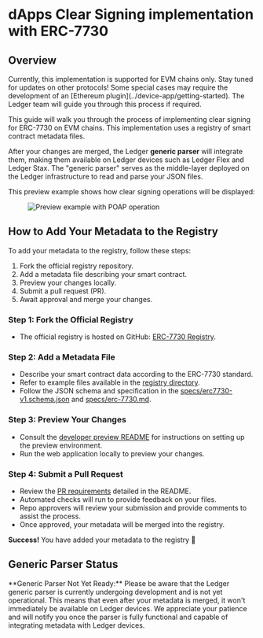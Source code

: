 
# dApps Clear Signing implementation with ERC-7730

## Overview 

<Callout type="info" emoji="ℹ️">
  Currently, this implementation is supported for EVM chains only. Stay tuned for updates on other protocols!
</Callout>

<Callout type="warning" emoji="⚠️">
  Some special cases may require the development of an [Ethereum plugin](../device-app/getting-started). The Ledger team will guide you through this process if required.
</Callout>

This guide will walk you through the process of implementing clear signing for ERC-7730 on EVM chains. This implementation uses a registry of smart contract metadata files.

After your changes are merged, the Ledger **generic parser** will integrate them, making them available on Ledger devices such as Ledger Flex and Ledger Stax. The "generic parser" serves as the middle-layer deployed on the Ledger infrastructure to read and parse your JSON files.

This preview example shows how clear signing operations will be displayed:

<div style={{ paddingTop: "1em", width: "90%" }} className="center">
  <figure>
    <Image src="/clear-signing/preview-example-poap.png" 
    alt="Preview example with POAP operation"
    width={800} height={600} 
    />
  </figure>
</div>

## How to Add Your Metadata to the Registry

To add your metadata to the registry, follow these steps:

1. Fork the official registry repository.
2. Add a metadata file describing your smart contract.
3. Preview your changes locally.
4. Submit a pull request (PR).
5. Await approval and merge your changes.

### Step 1: Fork the Official Registry

- The official registry is hosted on GitHub: [ERC-7730 Registry](https://github.com/LedgerHQ/clear-signing-erc7730-registry).

### Step 2: Add a Metadata File

- Describe your smart contract data according to the ERC-7730 standard.
- Refer to example files available in the [registry directory](https://github.com/LedgerHQ/clear-signing-erc7730-registry/blob/master/registry).
- Follow the JSON schema and specification in the [specs/erc7730-v1.schema.json](https://github.com/LedgerHQ/clear-signing-erc7730-registry/blob/master/specs/erc7730-v1.schema.json) and [specs/erc-7730.md](https://github.com/LedgerHQ/clear-signing-erc7730-registry/blob/master/specs/erc-7730.md).

### Step 3: Preview Your Changes

- Consult the [developer preview README](https://github.com/LedgerHQ/clear-signing-erc7730-registry/tree/master/developer-preview#readme) for instructions on setting up the preview environment.
- Run the web application locally to preview your changes.


### Step 4: Submit a Pull Request

- Review the [PR requirements](https://github.com/LedgerHQ/clear-signing-erc7730-registry/blob/master/README.md) detailed in the README.
- Automated checks will run to provide feedback on your files.
- Repo approvers will review your submission and provide comments to assist the process.
- Once approved, your metadata will be merged into the registry.

**Success!** You have added your metadata to the registry 🎉

## Generic Parser Status

<Callout type="warning" emoji="⚠️">
  **Generic Parser Not Yet Ready:** Please be aware that the Ledger generic parser is currently undergoing development and is not yet operational. This means that even after your metadata is merged, it won't immediately be available on Ledger devices. We appreciate your patience and will notify you once the parser is fully functional and capable of integrating metadata with Ledger devices.
</Callout>

